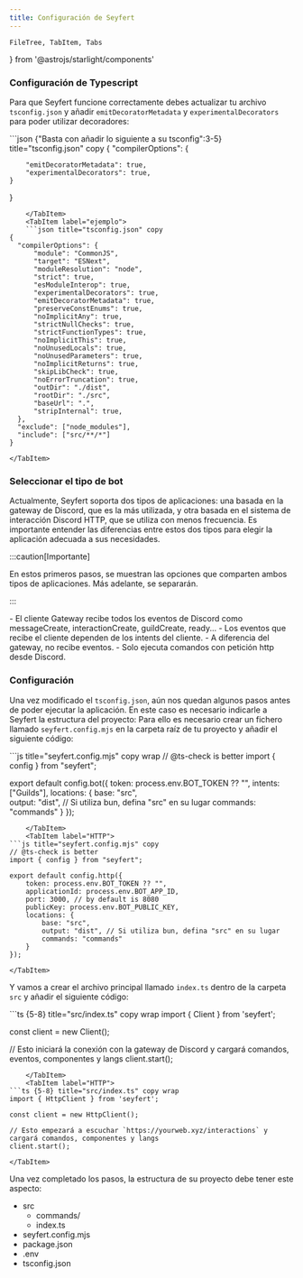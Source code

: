 ```yaml
---
title: Configuración de Seyfert
---
```


    FileTree, TabItem, Tabs
} from '@astrojs/starlight/components'

### Configuración de Typescript
 
Para que Seyfert funcione correctamente debes actualizar tu archivo `tsconfig.json` y añadir `emitDecoratorMetadata` y `experimentalDecorators` para poder utilizar decoradores:

<Tabs>
    <TabItem label ="tsconfig.json">
    ```json {"Basta con añadir lo siguiente a su tsconfig":3-5} title="tsconfig.json" copy
{
    "compilerOptions": {

        "emitDecoratorMetadata": true,
        "experimentalDecorators": true,
    }
}
``` 
    </TabItem>
    <TabItem label="ejemplo">
    ```json title="tsconfig.json" copy
{
  "compilerOptions": {
      "module": "CommonJS",
      "target": "ESNext",
      "moduleResolution": "node",
      "strict": true,
      "esModuleInterop": true,
      "experimentalDecorators": true,
      "emitDecoratorMetadata": true,
      "preserveConstEnums": true,
      "noImplicitAny": true,
      "strictNullChecks": true,
      "strictFunctionTypes": true,
      "noImplicitThis": true,
      "noUnusedLocals": true,
      "noUnusedParameters": true,
      "noImplicitReturns": true,
      "skipLibCheck": true,
      "noErrorTruncation": true,
      "outDir": "./dist",
      "rootDir": "./src",
      "baseUrl": ".",
      "stripInternal": true,
  },
  "exclude": ["node_modules"],
  "include": ["src/**/*"]
}
```
    </TabItem>
</Tabs>

### Seleccionar el tipo de bot

Actualmente, Seyfert soporta dos tipos de aplicaciones: una basada en la gateway de Discord, que es la más utilizada, y otra basada en el sistema de interacción Discord HTTP, que se utiliza con menos frecuencia. Es importante entender las diferencias entre estos dos tipos para elegir la aplicación adecuada a sus necesidades.

:::caution[Importante]

En estos primeros pasos, se muestran las opciones que comparten ambos tipos de aplicaciones. Más adelante, se separarán.

:::

<Tabs>
    <TabItem label="Gateway">
        - El cliente Gateway recibe todos los eventos de Discord como messageCreate, interactionCreate, guildCreate, ready...
        - Los eventos que recibe el cliente dependen de los intents del cliente.
    </TabItem>
    <TabItem label="HTTP">
        - A diferencia del gateway, no recibe eventos.
        - Solo ejecuta comandos con petición http desde Discord.
    </TabItem>
</Tabs>

### Configuración

Una vez modificado el `tsconfig.json`, aún nos quedan algunos pasos antes de poder ejecutar la aplicación. En este caso es necesario indicarle a Seyfert la estructura del proyecto:
Para ello es necesario crear un fichero llamado `seyfert.config.mjs` en la carpeta raíz de tu proyecto y añadir el siguiente código:

<Tabs>
    <TabItem label="Gateway">
 ```js title="seyfert.config.mjs" copy wrap 
// @ts-check is better
import { config } from "seyfert";

export default config.bot({
    token: process.env.BOT_TOKEN ?? "",
    intents: ["Guilds"],
    locations: {
        base: "src",    
        output: "dist", // Si utiliza bun, defina "src" en su lugar
        commands: "commands"
    }
});
```
    </TabItem>
    <TabItem label="HTTP">
```js title="seyfert.config.mjs" copy
// @ts-check is better
import { config } from "seyfert";

export default config.http({
    token: process.env.BOT_TOKEN ?? "",
    applicationId: process.env.BOT_APP_ID,
    port: 3000, // by default is 8080
    publicKey: process.env.BOT_PUBLIC_KEY,
    locations: {
        base: "src",
        output: "dist", // Si utiliza bun, defina "src" en su lugar
        commands: "commands"
    }
});
```
    </TabItem>
</Tabs>

Y vamos a crear el archivo principal llamado `index.ts` dentro de la carpeta `src` y añadir el siguiente código:

<Tabs>
    <TabItem label="Gateway">
```ts {5-8} title="src/index.ts" copy wrap
import { Client } from 'seyfert';

const client = new Client();

// Esto iniciará la conexión con la gateway de Discord y cargará comandos, eventos, componentes y langs
client.start();
```
    </TabItem>
    <TabItem label="HTTP">
```ts {5-8} title="src/index.ts" copy wrap
import { HttpClient } from 'seyfert';

const client = new HttpClient();

// Esto empezará a escuchar `https://yourweb.xyz/interactions` y cargará comandos, componentes y langs
client.start();
```
    </TabItem>
</Tabs>

Una vez completado los pasos, la estructura de su proyecto debe tener este aspecto:

<FileTree>

- src
  - commands/
  - index.ts
- seyfert.config.mjs
- package.json
- .env
- tsconfig.json

</FileTree>
